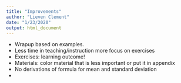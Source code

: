 ```yaml
---
title: "Improvements"
author: "Lieven Clement"
date: "1/23/2020"
output: html_document
---
```


- Wrapup based on examples. 
- Less time in teaching/instruction more focus on exercises
- Exercises: learning outcome!
- Materials: color material that is less important or put it in appendix
- No derivations of formula for mean and standard deviation
- 